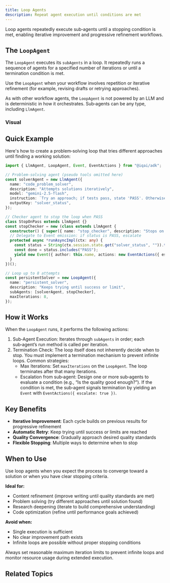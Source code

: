 ```yaml
---
title: Loop Agents
description: Repeat agent execution until conditions are met
---
```



Loop agents repeatedly execute sub‑agents until a stopping condition is met, enabling iterative improvement and progressive refinement workflows.

## The `LoopAgent`

The `LoopAgent` executes its `subAgents` in a loop. It repeatedly runs a sequence of agents for a specified number of iterations or until a termination condition is met.

Use the `LoopAgent` when your workflow involves repetition or iterative refinement (for example, revising drafts or retrying approaches).

As with other workflow agents, the `LoopAgent` is not powered by an LLM and is deterministic in how it orchestrates. Sub‑agents can be any type, including `LlmAgent`.

### Visual

<Mermaid
  chart="
flowchart TD
  U[User or Upstream] --> L[LoopAgent]
  L --> A[Agent A]
  A --> B[Agent B]
  B -->|escalate? no| L
  B -->|escalate? yes| E[Exit Loop]
  A -. updates state .-> L
  B -. checks state / sets escalate .-> L
"
/>

## Quick Example

Here's how to create a problem‑solving loop that tries different approaches until finding a working solution:

```typescript
import { LlmAgent, LoopAgent, Event, EventActions } from "@iqai/adk";

// Problem-solving agent (pseudo tools omitted here)
const solverAgent = new LlmAgent({
  name: "code_problem_solver",
  description: "Attempts solutions iteratively",
  model: "gemini-2.5-flash",
  instruction: `Try an approach; if tests pass, state 'PASS'. Otherwise, adapt and try again.`,
  outputKey: "solver_status",
});

// Checker agent to stop the loop when PASS
class StopOnPass extends LlmAgent {}
const stopChecker = new (class extends LlmAgent {
  constructor() { super({ name: "stop_checker", description: "Stops on PASS" }); }
  // Delegate to Event emission: if status is PASS, escalate
  protected async *runAsyncImpl(ctx: any) {
    const status = String(ctx.session.state.get("solver_status", "")).toUpperCase();
    const done = status.includes("PASS");
    yield new Event({ author: this.name, actions: new EventActions({ escalate: done }) });
  }
})();

// Loop up to 8 attempts
const persistentSolver = new LoopAgent({
  name: "persistent_solver",
  description: "Keeps trying until success or limit",
  subAgents: [solverAgent, stopChecker],
  maxIterations: 8,
});
```

## How it Works

When the `LoopAgent` runs, it performs the following actions:

1. Sub‑Agent Execution: Iterates through `subAgents` in order; each sub‑agent’s run method is called per iteration.
2. Termination Check: The loop itself does not inherently decide when to stop. You must implement a termination mechanism to prevent infinite loops. Common strategies:
   - Max Iterations: Set `maxIterations` on the `LoopAgent`. The loop terminates after that many iterations.
   - Escalation from sub‑agent: Design one or more sub‑agents to evaluate a condition (e.g., “Is the quality good enough?”). If the condition is met, the sub‑agent signals termination by yielding an `Event` with `EventActions({ escalate: true })`.

## Key Benefits

- **Iterative Improvement**: Each cycle builds on previous results for progressive refinement
- **Automatic Retry**: Keep trying until success or limits are reached
- **Quality Convergence**: Gradually approach desired quality standards
- **Flexible Stopping**: Multiple ways to determine when to stop

## When to Use

<Callout type="info" title="Convergence Required">
Use loop agents when you expect the process to converge toward a solution or when you have clear stopping criteria.
</Callout>

**Ideal for:**
- Content refinement (improve writing until quality standards are met)
- Problem solving (try different approaches until solution found)
- Research deepening (iterate to build comprehensive understanding)
- Code optimization (refine until performance goals achieved)

**Avoid when:**
- Single execution is sufficient
- No clear improvement path exists
- Infinite loops are possible without proper stopping conditions


<Callout type="warn" title="Loop Safety">
Always set reasonable maximum iteration limits to prevent infinite loops and monitor resource usage during extended execution.
</Callout>

## Related Topics

<Cards>
  <Card
    title="Sequential Agents"
    description="Execute agents in order for pipeline workflows"
    href="/docs/framework/agents/workflow-agents/sequential-agents"
  />

  <Card
    title="Parallel Agents"
    description="Run multiple agents simultaneously"
    href="/docs/framework/agents/workflow-agents/parallel-agents"
  />

  <Card
    title="Agent Builder"
    description="Fluent API for creating and configuring agents"
    href="/docs/framework/agents/agent-builder"
  />
</Cards>